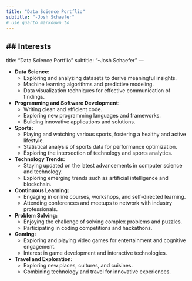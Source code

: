```yaml
---
title: "Data Science Portflio"
subtitle: "-Josh Schaefer"
# use quarto markdown to 
---
```




## Interests
---
title: "Data Science Portflio"
subtitle: "-Josh Schaefer"
---

- **Data Science:**
  - Exploring and analyzing datasets to derive meaningful insights.
  - Machine learning algorithms and predictive modeling.
  - Data visualization techniques for effective communication of findings.

- **Programming and Software Development:**
  - Writing clean and efficient code.
  - Exploring new programming languages and frameworks.
  - Building innovative applications and solutions.

- **Sports:**
  - Playing and watching various sports, fostering a healthy and active lifestyle.
  - Statistical analysis of sports data for performance optimization.
  - Exploring the intersection of technology and sports analytics.

- **Technology Trends:**
  - Staying updated on the latest advancements in computer science and technology.
  - Exploring emerging trends such as artificial intelligence and blockchain.

- **Continuous Learning:**
  - Engaging in online courses, workshops, and self-directed learning.
  - Attending conferences and meetups to network with industry professionals.

- **Problem Solving:**
  - Enjoying the challenge of solving complex problems and puzzles.
  - Participating in coding competitions and hackathons.

- **Gaming:**
  - Exploring and playing video games for entertainment and cognitive engagement.
  - Interest in game development and interactive technologies.

- **Travel and Exploration:**
  - Exploring new places, cultures, and cuisines.
  - Combining technology and travel for innovative experiences.








